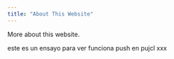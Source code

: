 ```yaml
---
title: "About This Website"
---
```


More about this website.

este es un ensayo para ver funciona push en pujcl
xxx